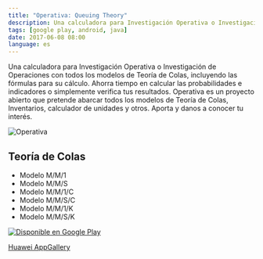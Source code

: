 ```yaml
---
title: "Operativa: Queuing Theory"
description: Una calculadora para Investigación Operativa o Investigación de Operaciones con todos los modelos de Teoría de Colas.
tags: [google play, android, java]
date: 2017-06-08 08:00
language: es
---
```


Una calculadora para Investigación Operativa o Investigación de Operaciones con todos los modelos de Teoría de Colas, incluyendo las fórmulas para su cálculo. Ahorra tiempo en calcular las probabilidades e indicadores o simplemente verifica tus resultados. Operativa es un proyecto abierto que pretende abarcar todos los modelos de Teoría de Colas, Inventarios, calculador de unidades y otros. Aporta y danos a conocer tu interés.

![Operativa](https://user-images.githubusercontent.com/1444991/27203039-fe2ccd80-51f1-11e7-9ea2-421cbe74f92e.png)

## Teoría de Colas

* Modelo M/M/1
* Modelo M/M/S
* Modelo M/M/1/C
* Modelo M/M/S/C
* Modelo M/M/1/K
* Modelo M/M/S/K

<a
  href='https://play.google.com/store/apps/details?id=com.danyalvarez.operationsresearch&pcampaignid=MKT-Other-global-all-co-prtnr-py-PartBadge-Mar2515-1'
  target="_blank" rel="noreferrer"><img alt='Disponible en Google Play'
                                        src='https://play.google.com/intl/en_us/badges/images/generic/es-419_badge_web_generic.png'/></a>

[Huawei AppGallery](https://appgallery1.huawei.com/#/app/C102229289)

<GitHub repo="OperationsResearch-Android"/>
